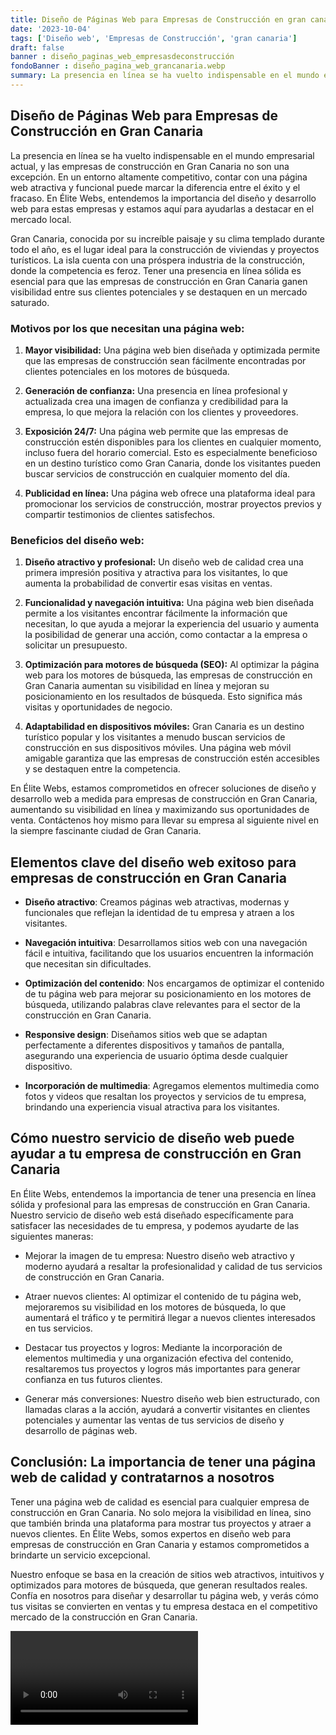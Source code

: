 ```yaml
---
title: Diseño de Páginas Web para Empresas de Construcción en gran canaria
date: '2023-10-04'
tags: ['Diseño web', 'Empresas de Construcción', 'gran canaria']
draft: false
banner : diseño_paginas_web_empresasdeconstrucción
fondoBanner : diseño_pagina_web_grancanaria.webp
summary: La presencia en línea se ha vuelto indispensable en el mundo empresarial actual, y las empresas de construcción en Gran Canaria no son una excepción. En un entorno altamente competitivo, contar con una página web atractiva y funcional puede marcar la diferencia entre el éxito y el fracaso. En Élite Webs, entendemos la importancia del diseño y desarrollo web para estas empresas y estamos aquí para ayudarlas a destacar en el mercado local.
---
```


## **Diseño de Páginas Web para Empresas de Construcción en Gran Canaria**

La presencia en línea se ha vuelto indispensable en el mundo empresarial actual, y las empresas de construcción en Gran Canaria no son una excepción. En un entorno altamente competitivo, contar con una página web atractiva y funcional puede marcar la diferencia entre el éxito y el fracaso. En Élite Webs, entendemos la importancia del diseño y desarrollo web para estas empresas y estamos aquí para ayudarlas a destacar en el mercado local.

Gran Canaria, conocida por su increíble paisaje y su clima templado durante todo el año, es el lugar ideal para la construcción de viviendas y proyectos turísticos. La isla cuenta con una próspera industria de la construcción, donde la competencia es feroz. Tener una presencia en línea sólida es esencial para que las empresas de construcción en Gran Canaria ganen visibilidad entre sus clientes potenciales y se destaquen en un mercado saturado.

### Motivos por los que necesitan una página web:

1. **Mayor visibilidad:** Una página web bien diseñada y optimizada permite que las empresas de construcción sean fácilmente encontradas por clientes potenciales en los motores de búsqueda.

2. **Generación de confianza:** Una presencia en línea profesional y actualizada crea una imagen de confianza y credibilidad para la empresa, lo que mejora la relación con los clientes y proveedores.

3. **Exposición 24/7:** Una página web permite que las empresas de construcción estén disponibles para los clientes en cualquier momento, incluso fuera del horario comercial. Esto es especialmente beneficioso en un destino turístico como Gran Canaria, donde los visitantes pueden buscar servicios de construcción en cualquier momento del día.

4. **Publicidad en línea:** Una página web ofrece una plataforma ideal para promocionar los servicios de construcción, mostrar proyectos previos y compartir testimonios de clientes satisfechos.

### Beneficios del diseño web:

1. **Diseño atractivo y profesional:** Un diseño web de calidad crea una primera impresión positiva y atractiva para los visitantes, lo que aumenta la probabilidad de convertir esas visitas en ventas.

2. **Funcionalidad y navegación intuitiva:** Una página web bien diseñada permite a los visitantes encontrar fácilmente la información que necesitan, lo que ayuda a mejorar la experiencia del usuario y aumenta la posibilidad de generar una acción, como contactar a la empresa o solicitar un presupuesto.

3. **Optimización para motores de búsqueda (SEO):** Al optimizar la página web para los motores de búsqueda, las empresas de construcción en Gran Canaria aumentan su visibilidad en línea y mejoran su posicionamiento en los resultados de búsqueda. Esto significa más visitas y oportunidades de negocio.

4. **Adaptabilidad en dispositivos móviles:** Gran Canaria es un destino turístico popular y los visitantes a menudo buscan servicios de construcción en sus dispositivos móviles. Una página web móvil amigable garantiza que las empresas de construcción estén accesibles y se destaquen entre la competencia.

En Élite Webs, estamos comprometidos en ofrecer soluciones de diseño y desarrollo web a medida para empresas de construcción en Gran Canaria, aumentando su visibilidad en línea y maximizando sus oportunidades de venta. Contáctenos hoy mismo para llevar su empresa al siguiente nivel en la siempre fascinante ciudad de Gran Canaria.

<GifSeo />

<Cta />

## Elementos clave del diseño web exitoso para empresas de construcción en Gran Canaria

- **Diseño atractivo**: Creamos páginas web atractivas, modernas y funcionales que reflejan la identidad de tu empresa y atraen a los visitantes.

- **Navegación intuitiva**: Desarrollamos sitios web con una navegación fácil e intuitiva, facilitando que los usuarios encuentren la información que necesitan sin dificultades.

- **Optimización del contenido**: Nos encargamos de optimizar el contenido de tu página web para mejorar su posicionamiento en los motores de búsqueda, utilizando palabras clave relevantes para el sector de la construcción en Gran Canaria.

- **Responsive design**: Diseñamos sitios web que se adaptan perfectamente a diferentes dispositivos y tamaños de pantalla, asegurando una experiencia de usuario óptima desde cualquier dispositivo.

- **Incorporación de multimedia**: Agregamos elementos multimedia como fotos y videos que resaltan los proyectos y servicios de tu empresa, brindando una experiencia visual atractiva para los visitantes.

## Cómo nuestro servicio de diseño web puede ayudar a tu empresa de construcción en Gran Canaria

En Élite Webs, entendemos la importancia de tener una presencia en línea sólida y profesional para las empresas de construcción en Gran Canaria. Nuestro servicio de diseño web está diseñado específicamente para satisfacer las necesidades de tu empresa, y podemos ayudarte de las siguientes maneras:

- Mejorar la imagen de tu empresa: Nuestro diseño web atractivo y moderno ayudará a resaltar la profesionalidad y calidad de tus servicios de construcción en Gran Canaria.

- Atraer nuevos clientes: Al optimizar el contenido de tu página web, mejoraremos su visibilidad en los motores de búsqueda, lo que aumentará el tráfico y te permitirá llegar a nuevos clientes interesados en tus servicios.

- Destacar tus proyectos y logros: Mediante la incorporación de elementos multimedia y una organización efectiva del contenido, resaltaremos tus proyectos y logros más importantes para generar confianza en tus futuros clientes.

- Generar más conversiones: Nuestro diseño web bien estructurado, con llamadas claras a la acción, ayudará a convertir visitantes en clientes potenciales y aumentar las ventas de tus servicios de diseño y desarrollo de páginas web.

## Conclusión: La importancia de tener una página web de calidad y contratarnos a nosotros

Tener una página web de calidad es esencial para cualquier empresa de construcción en Gran Canaria. No solo mejora la visibilidad en línea, sino que también brinda una plataforma para mostrar tus proyectos y atraer a nuevos clientes. En Élite Webs, somos expertos en diseño web para empresas de construcción en Gran Canaria y estamos comprometidos a brindarte un servicio excepcional.

Nuestro enfoque se basa en la creación de sitios web atractivos, intuitivos y optimizados para motores de búsqueda, que generan resultados reales. Confía en nosotros para diseñar y desarrollar tu página web, y verás cómo tus visitas se convierten en ventas y tu empresa destaca en el competitivo mercado de la construcción en Gran Canaria.

<Video />

<CtaBot job='Empresas de Construcción' city='gran canaria'/>

<Gmaps query='gran canaria+españa+maps' />
